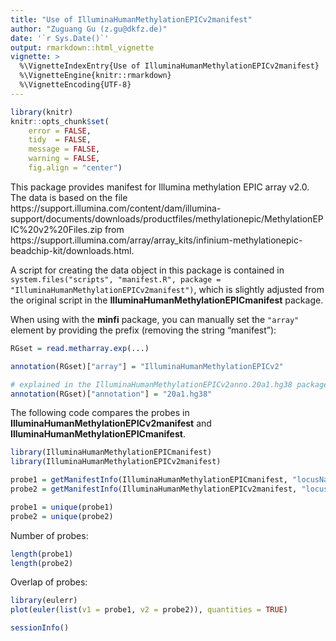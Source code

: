 ```yaml
---
title: "Use of IlluminaHumanMethylationEPICv2manifest"
author: "Zuguang Gu (z.gu@dkfz.de)"
date: '`r Sys.Date()`'
output: rmarkdown::html_vignette
vignette: >
  %\VignetteIndexEntry{Use of IlluminaHumanMethylationEPICv2manifest}
  %\VignetteEngine{knitr::rmarkdown}
  %\VignetteEncoding{UTF-8}
---
```



```r
library(knitr)
knitr::opts_chunk$set(
    error = FALSE,
    tidy  = FALSE,
    message = FALSE,
    warning = FALSE,
    fig.align = "center")
```

This package provides manifest for Illumina methylation EPIC array v2.0. The data is based on the file https://support.illumina.com/content/dam/illumina-support/documents/downloads/productfiles/methylationepic/MethylationEPIC%20v2%20Files.zip from 
  https://support.illumina.com/array/array_kits/infinium-methylationepic-beadchip-kit/downloads.html.

A script for creating the data object in this package is contained in
  `system.files("scripts", "manifest.R", package = "IlluminaHumanMethylationEPICv2manifest")`, which is slightly adjusted from the 
 original script in the **IlluminaHumanMethylationEPICmanifest** package.

When using with the **minfi** package, you can manually set the `"array"` element by providing the prefix (removing the string "manifest"):

```r
RGset = read.metharray.exp(...)

annotation(RGset)["array"] = "IlluminaHumanMethylationEPICv2"

# explained in the IlluminaHumanMethylationEPICv2anno.20a1.hg38 package
annotation(RGset)["annotation"] = "20a1.hg38"
```

The following code compares the probes in **IlluminaHumanMethylationEPICv2manifest** and **IlluminaHumanMethylationEPICmanifest**.

```r
library(IlluminaHumanMethylationEPICmanifest)
library(IlluminaHumanMethylationEPICv2manifest)

probe1 = getManifestInfo(IlluminaHumanMethylationEPICmanifest, "locusNames")
probe2 = getManifestInfo(IlluminaHumanMethylationEPICv2manifest, "locusNames")

probe1 = unique(probe1)
probe2 = unique(probe2)
```

Number of probes:

```r
length(probe1)
length(probe2)
```

Overlap of probes:

```r
library(eulerr)
plot(euler(list(v1 = probe1, v2 = probe2)), quantities = TRUE)
```


```r
sessionInfo()
```
